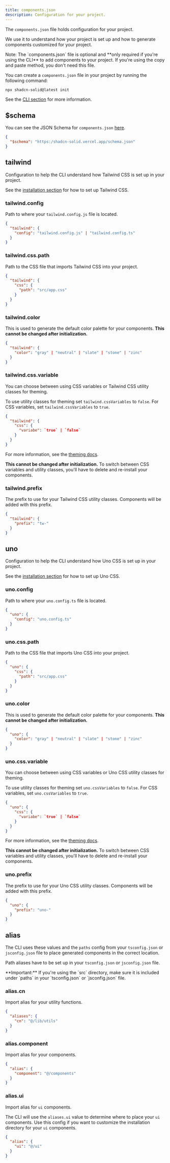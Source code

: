 ```yaml
---
title: components.json
description: Configuration for your project.
---
```


The `components.json` file holds configuration for your project.

We use it to understand how your project is set up and how to generate components customized for your project.

<Alert class="mt-6">
  <AlertDescription>
    Note: The `components.json` file is optional and **only required if you're using the CLI** to
    add components to your project. If you're using the copy and paste method, you don't need this
    file.
  </AlertDescription>
</Alert>

You can create a `components.json` file in your project by running the following command:

```bash
npx shadcn-solid@latest init
```

See the <A href="/docs/cli">CLI section</A> for more information.

## $schema

You can see the JSON Schema for `components.json` [here](https://shadcn-solid.vercel.app/schema.json).

```json title="components.json"
{
  "$schema": "https:/shadcn-solid.vercel.app/schema.json"
}
```

## tailwind

Configuration to help the CLI understand how Tailwind CSS is set up in your project.

See the <A href="/docs/installation">installation section</A> for how to set up Tailwind CSS.

### tailwind.config

Path to where your `tailwind.config.js` file is located.

```json title="components.json"
{
  "tailwind": {
    "config": "tailwind.config.js" | "tailwind.config.ts"
  }
}
```

### tailwind.css.path

Path to the CSS file that imports Tailwind CSS into your project.

```json title="components.json"
{
  "tailwind": {
    "css": {
      "path": "src/app.css"
    }
  }
}
```

### tailwind.color

This is used to generate the default color palette for your components. **This cannot be changed after initialization.**

```json title="components.json"
{
  "tailwind": {
    "color": "gray" | "neutral" | "slate" | "stone" | "zinc"
  }
}
```

### tailwind.css.variable

You can choose between using CSS variables or Tailwind CSS utility classes for theming.

To use utility classes for theming set `tailwind.cssVariables` to `false`. For CSS variables, set `tailwind.cssVariables` to `true`.

```json title="components.json"
{
  "tailwind": {
    "css": {
      "variabe": `true` | `false`
    }
  }
}
```

For more information, see the <A href="/docs/theming">theming docs</A>.

**This cannot be changed after initialization.** To switch between CSS variables and utility classes, you'll have to delete and re-install your components.

### tailwind.prefix

The prefix to use for your Tailwind CSS utility classes. Components will be added with this prefix.

```json title="components.json"
{
  "tailwind": {
    "prefix": "tw-"
  }
}
```

## uno

Configuration to help the CLI understand how Uno CSS is set up in your project.

See the <A href="/docs/installation">installation section</A> for how to set up Uno CSS.

### uno.config

Path to where your `uno.config.ts` file is located.

```json title="components.json"
{
  "uno": {
    "config": "uno.config.ts"
  }
}
```

### uno.css.path

Path to the CSS file that imports Uno CSS into your project.

```json title="components.json"
{
  "uno": {
    "css": {
      "path": "src/app.css"
    }
  }
}
```

### uno.color

This is used to generate the default color palette for your components. **This cannot be changed after initialization.**

```json title="components.json"
{
  "uno": {
    "color": "gray" | "neutral" | "slate" | "stone" | "zinc"
  }
}
```

### uno.css.variable

You can choose between using CSS variables or Uno CSS utility classes for theming.

To use utility classes for theming set `uno.cssVariables` to `false`. For CSS variables, set `uno.cssVariables` to `true`.

```json title="components.json"
{
  "uno": {
    "css": {
      "variabe": `true` | `false`
    }
  }
}
```

For more information, see the <A href="/docs/theming">theming docs</A>.

**This cannot be changed after initialization.** To switch between CSS variables and utility classes, you'll have to delete and re-install your components.

### uno.prefix

The prefix to use for your Uno CSS utility classes. Components will be added with this prefix.

```json title="components.json"
{
  "uno": {
    "prefix": "uno-"
  }
}
```

## alias

The CLI uses these values and the `paths` config from your `tsconfig.json` or `jsconfig.json` file to place generated components in the correct location.

Path aliases have to be set up in your `tsconfig.json` or `jsconfig.json` file.

<Alert class="mt-6">
  <AlertDescription>
    **Important:** If you're using the `src` directory, make sure it is included under `paths` in
    your `tsconfig.json` or `jsconfig.json` file.
  </AlertDescription>
</Alert>

### alias.cn

Import alias for your utility functions.

```json title="components.json"
{
  "aliases": {
    "cn": "@/lib/utils"
  }
}
```

### alias.component

Import alias for your components.

```json title="components.json"
{
  "alias": {
    "component": "@/components"
  }
}
```

### alias.ui

Import alias for `ui` components.

The CLI will use the `aliases.ui` value to determine where to place your `ui` components. Use this config if you want to customize the installation directory for your `ui` components.

```json title="components.json"
{
  "alias": {
    "ui": "@/ui"
  }
}
```
